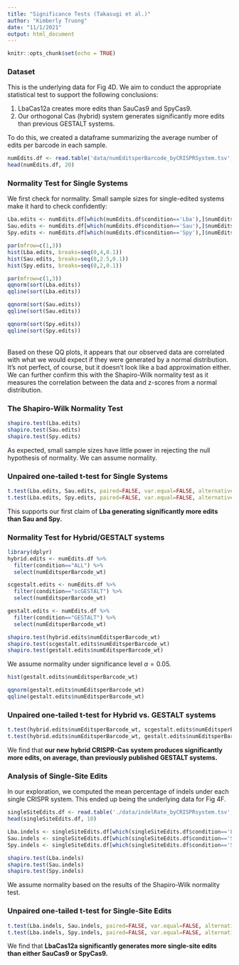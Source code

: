 ```yaml
---
title: "Significance Tests (Takasugi et al.)"
author: "Kimberly Truong"
date: "11/1/2021"
output: html_document
---
```


```r
knitr::opts_chunk$set(echo = TRUE)
```


### Dataset

This is the underlying data for Fig 4D. We aim to conduct the appropriate statistical test to support the following conclusions: 

#. LbaCas12a creates more edits than SauCas9 and SpyCas9. 
#. Our orthogonal Cas (hybrid) system generates significantly more edits than previous GESTALT systems. 

To do this, we created a dataframe summarizing the average number of edits per barcode in each sample. 

```r
numEdits.df <- read.table('data/numEditsperBarcode_byCRISPRSystem.tsv', header=TRUE, sep='\t', row.names='X')
head(numEdits.df, 20)
```

### Normality Test for Single Systems

We first check for normality. Small sample sizes for single-edited systems make it hard to check confidently:

```r
Lba.edits <- numEdits.df[which(numEdits.df$condition=='Lba'),]$numEditsperBarcode_wt
Sau.edits <- numEdits.df[which(numEdits.df$condition=='Sau'),]$numEditsperBarcode_wt
Spy.edits <- numEdits.df[which(numEdits.df$condition=='Spy'),]$numEditsperBarcode_wt

par(mfrow=c(1,3))
hist(Lba.edits, breaks=seq(0,4,0.1))
hist(Sau.edits, breaks=seq(0,2.5,0.1))
hist(Spy.edits, breaks=seq(0,2,0.1))

```

``` r
par(mfrow=c(1,3))
qqnorm(sort(Lba.edits))
qqline(sort(Lba.edits))

qqnorm(sort(Sau.edits))
qqline(sort(Sau.edits))

qqnorm(sort(Spy.edits))
qqline(sort(Spy.edits))

```
\
Based on these QQ plots, it appears that our observed data are correlated with what we would expect if they were generated by a normal distribution. It's not perfect, of course, but it doesn't look like a bad approximation either. We can further confirm this with the Shapiro-Wilk normality test as it measures the correlation between the data and z-scores from a normal distribution. 

### The Shapiro-Wilk Normality Test 
``` r
shapiro.test(Lba.edits)
shapiro.test(Sau.edits)
shapiro.test(Spy.edits)
```

As expected, small sample sizes have little power in rejecting the null hypothesis of normality. We can assume normality.

### Unpaired one-tailed t-test for Single Systems
``` r
t.test(Lba.edits, Sau.edits, paired=FALSE, var.equal=FALSE, alternative='greater')
t.test(Lba.edits, Spy.edits, paired=FALSE, var.equal=FALSE, alternative='greater')
```

This supports our first claim of **Lba generating significantly more edits than Sau and Spy.** 

### Normality Test for Hybrid/GESTALT systems 
``` r
library(dplyr)
hybrid.edits <- numEdits.df %>% 
  filter(condition=="ALL") %>% 
  select(numEditsperBarcode_wt)

scgestalt.edits <- numEdits.df %>% 
  filter(condition=="scGESTALT") %>% 
  select(numEditsperBarcode_wt)

gestalt.edits <- numEdits.df %>% 
  filter(condition=="GESTALT") %>%
  select(numEditsperBarcode_wt)

shapiro.test(hybrid.edits$numEditsperBarcode_wt)
shapiro.test(scgestalt.edits$numEditsperBarcode_wt)
shapiro.test(gestalt.edits$numEditsperBarcode_wt)

```

We assume normality under significance level $\alpha = 0.05$. 

``` r
hist(gestalt.edits$numEditsperBarcode_wt)

qqnorm(gestalt.edits$numEditsperBarcode_wt)
qqline(gestalt.edits$numEditsperBarcode_wt)
```
### Unpaired one-tailed t-test for Hybrid vs. GESTALT systems
``` r
t.test(hybrid.edits$numEditsperBarcode_wt, scgestalt.edits$numEditsperBarcode_wt, paired=FALSE, var.equal=FALSE, alternative='greater')
t.test(hybrid.edits$numEditsperBarcode_wt, gestalt.edits$numEditsperBarcode_wt, paired=FALSE, var.equal=FALSE, alternative='greater')

```

We find that **our new hybrid CRISPR-Cas system produces significantly more edits, on average, than previously published GESTALT systems.**

### Analysis of Single-Site Edits 

In our exploration, we computed the mean percentage of indels under each single CRISPR system.
This ended up being the underlying data for Fig 4F. 

``` r
singleSiteEdits.df <- read.table('./data/indelRate_byCRISPRsystem.tsv', header=TRUE, sep='\t', row.names='X')
head(singleSiteEdits.df, 10)

Lba.indels <- singleSiteEdits.df[which(singleSiteEdits.df$condition=='Lba'), 'percentIndels']
Sau.indels <- singleSiteEdits.df[which(singleSiteEdits.df$condition=='Sau'), 'percentIndels']
Spy.indels <- singleSiteEdits.df[which(singleSiteEdits.df$condition=='Spy'), 'percentIndels']

shapiro.test(Lba.indels)
shapiro.test(Sau.indels)
shapiro.test(Spy.indels)
```

We assume normality based on the results of the Shapiro-Wilk normality test. 

### Unpaired one-tailed t-test for Single-Site Edits 
``` r
t.test(Lba.indels, Sau.indels, paired=FALSE, var.equal=FALSE, alternative='greater')
t.test(Lba.indels, Spy.indels, paired=FALSE, var.equal=FALSE, alternative='greater')

```

We find that **LbaCas12a significantly generates more single-site edits than either SauCas9 or SpyCas9.**


